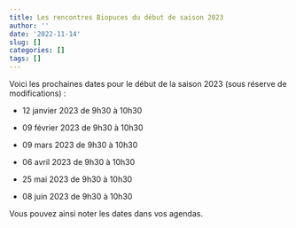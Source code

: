 ```yaml
---
title: Les rencontres Biopuces du début de saison 2023
author: ''
date: '2022-11-14'
slug: []
categories: []
tags: []
---
```


Voici les prochaines dates pour le début de la saison 2023 (sous réserve de modifications) : 

* 12 janvier 2023 de 9h30 à 10h30

* 09 février 2023 de 9h30 à 10h30

* 09 mars 2023 de 9h30 à 10h30

* 06 avril 2023 de 9h30 à 10h30

* 25 mai 2023 de 9h30 à 10h30 

* 08 juin 2023 de 9h30 à 10h30

Vous pouvez ainsi noter les dates dans vos agendas.
